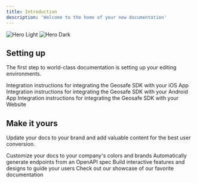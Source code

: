 ```yaml
---
title: Introduction
description: 'Welcome to the home of your new documentation'
---
```


<img
  className="block dark:hidden"
  src="/images/ACT-Group-Consoles.svg"
  alt="Hero Light"
/>
<img
  className="hidden dark:block"
  src="/images/ACT-Group-Consoles.svg"
  alt="Hero Dark"
/>

## Setting up

The first step to world-class documentation is setting up your editing environments.

<CardGroup cols={2}>
  <Card
    title="ACT Geosafe iOS Integration"
    icon="apple"
    href="/geosafe/SDK-iOS"
  >
    Integration instructions for integrating the Geosafe SDK with your iOS App
  </Card>
  <Card
    title="Preview Changes"
    icon="android"
    href="/geosafe/SDK-Android"
  >
    Integration instructions for integrating the Geosafe SDK with your Android App
  </Card>  
  <Card
    title="Console User Guide"
    icon="globe"
    href="/geosafe/SDK-Web"
  >
    Integration instructions for integrating the Geosafe SDK with your Website
  </Card>
</CardGroup>

## Make it yours

Update your docs to your brand and add valuable content for the best user conversion.

<CardGroup cols={2}>
  <Card
    title="Customize Style"
    icon="palette"
    href="https://mintlify.com/docs/settings/global"
  >
    Customize your docs to your company's colors and brands
  </Card>
  <Card
    title="Reference APIs"
    icon="code"
    href="https://mintlify.com/docs/api-playground/openapi"
  >
    Automatically generate endpoints from an OpenAPI spec
  </Card>
  <Card
    title="Add Components"
    icon="screwdriver-wrench"
    href="https://mintlify.com/docs/components/accordion"
  >
    Build interactive features and designs to guide your users
  </Card>
  <Card
    title="Get Inspiration"
    icon="stars"
    href="https://mintlify.com/customers"
  >
    Check out our showcase of our favorite documentation
  </Card>
</CardGroup>
